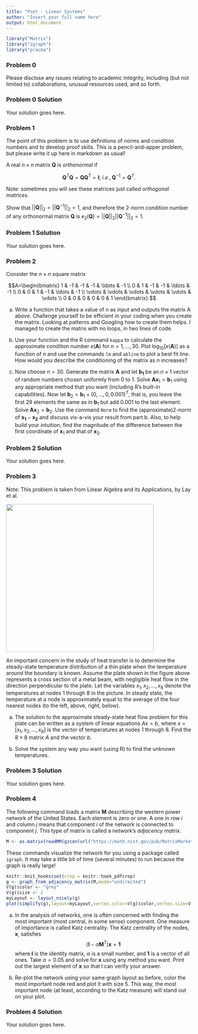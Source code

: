 ```yaml
---
title: "Pset - Linear Systems"
author: "Insert your full name here"
output: html_document
---
```


\renewcommand{\vec}[1]{\mathbf{#1}}
\renewcommand{\mat}[1]{\mathbf{#1}}

```r
library("Matrix")
library("igraph")
library("pracma")
```

### Problem 0

Please disclose any issues relating to academic integrity, including (but not limited to) collaborations, unusual resources used, and so forth.

### Problem 0 Solution

Your solution goes here.

### Problem 1

The point of this problem is to use definitions of norms and condition numbers and to develop proof skills. This is a pencil-and-apper problem, but please write it up here in markdown as usual!

A real $n \times n$ matrix $\mat{Q}$ is *orthonormal* if 

$$ \mat{Q}^{T}\mat{Q}=\mat{Q}\mat{Q}^T=\mat{I};~i.e., \mat{Q}^{-1}=\mat{Q}^T.$$

Note: sometimes you will see these matrices just called *orthogonal matrices*. 

Show that $||\mat{Q}||_2=||\mat{Q}^{-1}||_2=1$, and therefore the 2-norm condition number of any orthonormal matrix $\mat{Q}$ is $\kappa_2(\mat{Q})=||\mat{Q}||_2 ||\mat{Q}^{-1}||_2=1$.

### Problem 1 Solution

Your solution goes here.

### Problem 2

Consider the $n \times n$ square matrix

$$A=\begin{bmatrix} 1 & -1 & -1 & -1 & \ldots & -1 \\ 0 & 1 & -1 & -1 & \ldots & -1 \\ 0 & 0 & 1 & -1 & \ldots & -1 \\ \vdots & \vdots & \vdots & \vdots & \vdots & \vdots \\ 0 & 0 & 0 & 0 & 0 & 1 \end{bmatrix}.$$

a. Write a function that takes a value of $n$ as input and outputs the matrix A above. Challenge yourself to be efficient in your coding when you create the matrix. Looking at patterns and Googling how to create them helps. I managed to create the matrix with no loops, in two lines of code.

b. Use your function and the R command `kappa` to calculate the approximate condition number $\kappa(\mat{A})$ for $n=1,\ldots,30$. Plot $\log_{10}[\kappa(\mat{A})]$ as a function of $n$ and use the commands `lm` and `abline` to plot a best fit line. How would you describe the conditioning of the matrix as $n$ increases?

c. Now choose $n=30$. Generate the matrix $\mat{A}$ and let $\vec{b_1}$ be an $n \times 1$ vector of random numbers chosen uniformly from 0 to 1. Solve $\mat{A} \vec{x}_1 = \vec{b}_1$ using any appropriate method that you want (including R's built-in capabilities). Now let $\vec{b}_2 = \vec{b}_1 + (0,\ldots,0,0.001)^T$, that is, you leave the first 29 elements the same as in $\vec{b}_1$ but add 0.001 to the last element. Solve $\mat{A} \vec{x}_2 = \vec{b}_2$. Use the command `Norm` to find the (approximate)2-norm of $\vec{x_1}-\vec{x_2}$ and discuss vis-a-vis your result from part b. Also, to help build your intuition, find the magnitude of the difference between the first coordinate of $\vec{x}_1$ and that of $\vec{x}_2$.

### Problem 2 Solution

Your solution goes here.

### Problem 3

Note: This problem is taken from Linear Algebra and its Applications, by Lay et al.

<img src="https://github.com/chadtopaz/computationallineaaralgebra/raw/main/psets/heat.png" width="400">

An important concern in the study of heat transfer is to determine the steady-state temperature distribution of a thin plate when the temperature around the boundary is known. Assume the plate shown in the figure above represents a cross section of a metal beam, with negligible heat flow in the direction perpendicular to the plate. Let the variables $x_1, x_2, \ldots, x_8$ denote the temperatures at nodes 1 through 8 in the picture. In steady state, the temperature at a node is approximately equal to the average of the four nearest nodes (to the left, above, right, below).

a) The solution to the approximate steady-state heat flow problem for this plate can be written as a system of linear equations $Ax=b$, where $x=[x_1, x_2, \ldots, x_8]$ is the vector of temperatures at nodes 1 through 8. Find the $8 \times 8$ matrix $A$ and the vector $b$.

b) Solve the system any way you want (using R) to find the unknown temperatures.

### Problem 3 Solution

Your solution goes here.

### Problem 4

The following command loads a matrix $\mat{M}$ describing the western power network of the United States. Each element is zero or one. A one in row $i$ and column $j$ means that component $i$ of the network is connected to component $j$. This type of matrix is called a network's *adjacency matrix*.
```r
M <- as.matrix(readMM(gzcon(url("https://math.nist.gov/pub/MatrixMarket2/Harwell-Boeing/bcspwr/bcspwr10.mtx.gz")))+0)
```
These commands visualize the network for you using a package called `igraph`. It may take a little bit of time (several minutes) to run because the graph is really large!
```r
knitr::knit_hooks$set(crop = knitr::hook_pdfcrop)
g <- graph_from_adjacency_matrix(M,mode="undirected")
V(g)$color <- "grey"
V(g)$size <- 2
myLayout <- layout_nicely(g)
plot(simplify(g),layout=myLayout,vertex.color=V(g)$color,vertex.size=V(g)$size,vertex.label="")
```

a. In the analysis of networks, one is often concerned with finding the most important (most central, in some sense) component. One measure of importance is called Katz centrality. The Katz centrality of the nodes, $\vec{x}$, satisfies
$$(\mat{I} - \alpha \mat{M}^T)\vec{x} = \vec{1}$$
where $\mat{I}$ is the identity matrix, $\alpha$ is a small number, and $\vec{1}$ is a vector of all ones. Take $\alpha = 0.05$ and solve for $\vec{x}$ using any method you want. Print out the largest element of $\vec{x}$ so that I can verify your answer.

b. Re-plot the network using your same graph layout as before, color the most important node red and plot it with size 5. This way, the most important node (at least, according to the Katz measure) will stand out on your plot.

### Problem 4 Solution

Your solution goes here.